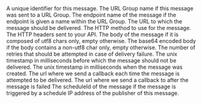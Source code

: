 <ResponseField name="messageId" type="string" required>
  A unique identifier for this message.
</ResponseField>

<ResponseField name="topicName" type="string">
  The URL Group name if this message was sent to a URL Group.
</ResponseField>

<ResponseField name="endpointName" type="string">
  The endpoint name of the message if the endpoint is given a name within the URL Group.
</ResponseField>

<ResponseField name="url" type="string" required>
  The URL to which the message should be delivered.
</ResponseField>

<ResponseField name="method" type="string">
  The HTTP method to use for the message.
</ResponseField>

<ResponseField name="header" type="Record<string, string[]>">
  The HTTP headers sent to your API.
</ResponseField>

<ResponseField name="body" type="string">
  The body of the message if it is composed of utf8 chars only, empty otherwise.
</ResponseField>

<ResponseField name="bodyBase64" type="string">
  The base64 encoded body if the body contains a non-utf8 char only, empty otherwise.
</ResponseField>

<ResponseField name="maxRetries" type="int">
  The number of retries that should be attempted in case of delivery failure.
</ResponseField>

<ResponseField name="notBefore" type="int">
  The unix timestamp in milliseconds before which the message should not be delivered.
</ResponseField>

<ResponseField name="createdAt" type="int" required>
  The unix timestamp in milliseconds when the message was created.
</ResponseField>

<ResponseField name="callback" type="string">
  The url where we send a callback each time the message is attempted to be delivered.
</ResponseField>

<ResponseField name="failureCallback" type="string">
  The url where we send a callback to after the message is failed
</ResponseField>

<ResponseField name="scheduleId" type="string" >
  The scheduleId of the message if the message is triggered by a schedule
</ResponseField>

<ResponseField name="callerIP" type="string" required>
    IP address of the publisher of this message.
</ResponseField>